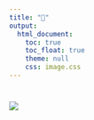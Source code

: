 ```yaml
---
title: "🦌"
output: 
  html_document:
    toc: true
    toc_float: true
    theme: null
    css: image.css
---
```


#
![](images/portrait.png)

